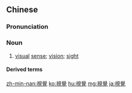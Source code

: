 {{also|視覚|视觉}}
==Chinese==
{{zh-forms|s=视觉}}

===Pronunciation===
{{zh-pron
|m=shìjué
|c=si6 gok3
|mn=sī-kak
|cat=n
}}

===Noun===
{{zh-noun}}

# [[visual]] [[sense]]; [[vision]]; [[sight]]

====Derived terms====
{{zh-der|視覺空間|視覺藝術}}

{{zh-cat|Advanced}}

[[zh-min-nan:視覺]]
[[ko:視覺]]
[[hu:視覺]]
[[mg:視覺]]
[[ja:視覺]]